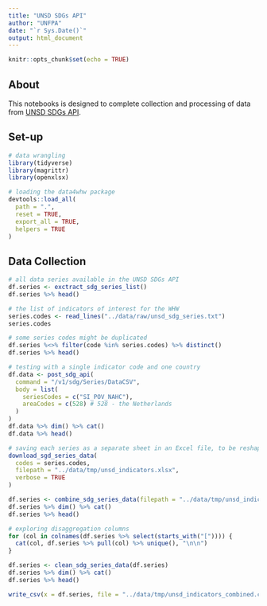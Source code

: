```yaml
---
title: "UNSD SDGs API"
author: "UNFPA"
date: "`r Sys.Date()`"
output: html_document
---
```


```r
knitr::opts_chunk$set(echo = TRUE)
```

## About

This notebooks is designed to complete collection and processing of data from [UNSD SDGs API]((https://unstats.un.org/sdgapi/swagger/)).

## Set-up

```r
# data wrangling
library(tidyverse)
library(magrittr)
library(openxlsx)

# loading the data4whw package
devtools::load_all(
  path = ".",
  reset = TRUE,
  export_all = TRUE,
  helpers = TRUE
)
```

## Data Collection

```r
# all data series available in the UNSD SDGs API
df.series <- exctract_sdg_series_list()
df.series %>% head()
```

```r
# the list of indicators of interest for the WHW
series.codes <- read_lines("../data/raw/unsd_sdg_series.txt")
series.codes
```

```r
# some series codes might be duplicated
df.series %<>% filter(code %in% series.codes) %>% distinct()
df.series %>% head()
```

```r
# testing with a single indicator code and one country
df.data <- post_sdg_api(
  command = "/v1/sdg/Series/DataCSV",
  body = list(
    seriesCodes = c("SI_POV_NAHC"),
    areaCodes = c(528) # 528 - the Netherlands
  )
)
df.data %>% dim() %>% cat()
df.data %>% head()
```

```r
# saving each series as a separate sheet in an Excel file, to be reshaped later on
download_sgd_series_data(
  codes = series.codes,
  filepath = "../data/tmp/unsd_indicators.xlsx",
  verbose = TRUE
)
```

```r
df.series <- combine_sdg_series_data(filepath = "../data/tmp/unsd_indicators.xlsx")
df.series %>% dim() %>% cat()
df.series %>% head()
```

```r
# exploring disaggregation columns
for (col in colnames(df.series %>% select(starts_with("[")))) {
  cat(col, df.series %>% pull(col) %>% unique(), "\n\n")
}
```

```r
df.series <- clean_sdg_series_data(df.series)
df.series %>% dim() %>% cat()
df.series %>% head()
```

```r
write_csv(x = df.series, file = "../data/tmp/unsd_indicators_combined.csv")
```

```r

```

```r

```

```r

```
